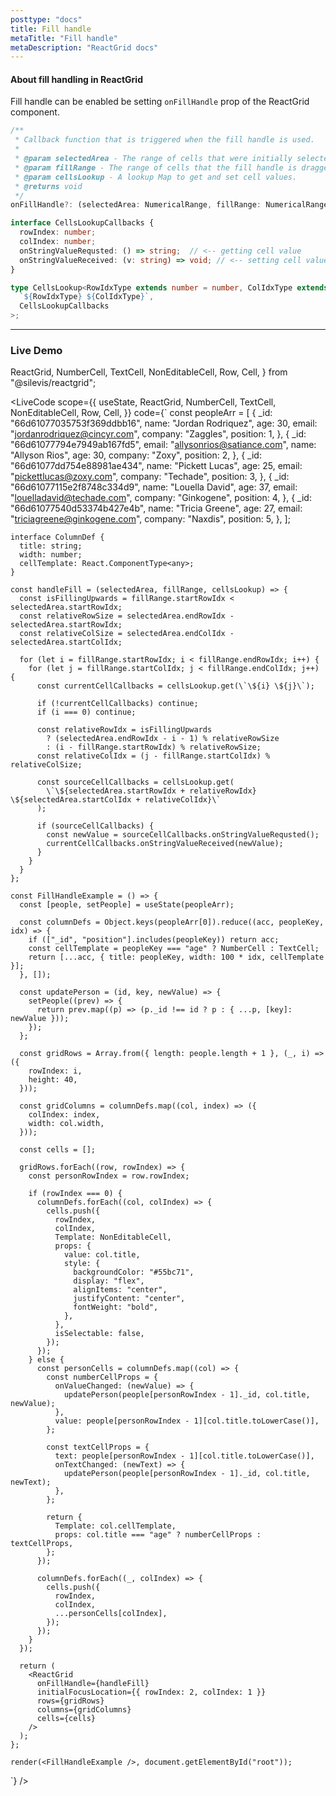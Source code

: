 ```yaml
---
posttype: "docs"
title: Fill handle
metaTitle: "Fill handle"
metaDescription: "ReactGrid docs"
---
```


#### About fill handling in ReactGrid

Fill handle can be enabled be setting `onFillHandle` prop of the ReactGrid component.

```ts
/**
 * Callback function that is triggered when the fill handle is used.
 * 
 * @param selectedArea - The range of cells that were initially selected.
 * @param fillRange - The range of cells that the fill handle is dragged over.
 * @param cellsLookup - A lookup Map to get and set cell values.
 * @returns void
 */
onFillHandle?: (selectedArea: NumericalRange, fillRange: NumericalRange, cellsLookup: CellsLookup) => void;

interface CellsLookupCallbacks {
  rowIndex: number;
  colIndex: number;
  onStringValueRequsted: () => string;  // <-- getting cell value
  onStringValueReceived: (v: string) => void; // <-- setting cell value
}

type CellsLookup<RowIdxType extends number = number, ColIdxType extends number = number> = Map<
  `${RowIdxType} ${ColIdxType}`,
  CellsLookupCallbacks
>;
```

---

### Live Demo

  ReactGrid,
  NumberCell,
  TextCell,
  NonEditableCell,
  Row,
  Cell,
} from "@silevis/reactgrid";


<LiveCode
  scope={{
    useState,
    ReactGrid,
    NumberCell,
    TextCell,
    NonEditableCell,
    Row,
    Cell,
  }}
  code={`
    const peopleArr = [
      {
        _id: "66d61077035753f369ddbb16",
        name: "Jordan Rodriquez",
        age: 30,
        email: "jordanrodriquez@cincyr.com",
        company: "Zaggles",
        position: 1,
      },
      {
        _id: "66d61077794e7949ab167fd5",
        email: "allysonrios@satiance.com",
        name: "Allyson Rios",
        age: 30,
        company: "Zoxy",
        position: 2,
      },
      {
        _id: "66d61077dd754e88981ae434",
        name: "Pickett Lucas",
        age: 25,
        email: "pickettlucas@zoxy.com",
        company: "Techade",
        position: 3,
      },
      {
        _id: "66d61077115e2f8748c334d9",
        name: "Louella David",
        age: 37,
        email: "louelladavid@techade.com",
        company: "Ginkogene",
        position: 4,
      },
      {
        _id: "66d61077540d53374b427e4b",
        name: "Tricia Greene",
        age: 27,
        email: "triciagreene@ginkogene.com",
        company: "Naxdis",
        position: 5,
      },
    ];

    interface ColumnDef {
      title: string;
      width: number;
      cellTemplate: React.ComponentType<any>;
    }

    const handleFill = (selectedArea, fillRange, cellsLookup) => {
      const isFillingUpwards = fillRange.startRowIdx < selectedArea.startRowIdx;
      const relativeRowSize = selectedArea.endRowIdx - selectedArea.startRowIdx;
      const relativeColSize = selectedArea.endColIdx - selectedArea.startColIdx;

      for (let i = fillRange.startRowIdx; i < fillRange.endRowIdx; i++) {
        for (let j = fillRange.startColIdx; j < fillRange.endColIdx; j++) {
          const currentCellCallbacks = cellsLookup.get(\`\${i} \${j}\`);

          if (!currentCellCallbacks) continue;
          if (i === 0) continue;

          const relativeRowIdx = isFillingUpwards
            ? (selectedArea.endRowIdx - i - 1) % relativeRowSize
            : (i - fillRange.startRowIdx) % relativeRowSize;
          const relativeColIdx = (j - fillRange.startColIdx) % relativeColSize;

          const sourceCellCallbacks = cellsLookup.get(
            \`\${selectedArea.startRowIdx + relativeRowIdx} \${selectedArea.startColIdx + relativeColIdx}\`
          );

          if (sourceCellCallbacks) {
            const newValue = sourceCellCallbacks.onStringValueRequsted();
            currentCellCallbacks.onStringValueReceived(newValue);
          }
        }
      }
    };

    const FillHandleExample = () => {
      const [people, setPeople] = useState(peopleArr);

      const columnDefs = Object.keys(peopleArr[0]).reduce((acc, peopleKey, idx) => {
        if (["_id", "position"].includes(peopleKey)) return acc;
        const cellTemplate = peopleKey === "age" ? NumberCell : TextCell;
        return [...acc, { title: peopleKey, width: 100 * idx, cellTemplate }];
      }, []);

      const updatePerson = (id, key, newValue) => {
        setPeople((prev) => {
          return prev.map((p) => (p._id !== id ? p : { ...p, [key]: newValue }));
        });
      };

      const gridRows = Array.from({ length: people.length + 1 }, (_, i) => ({
        rowIndex: i,
        height: 40,
      }));

      const gridColumns = columnDefs.map((col, index) => ({
        colIndex: index,
        width: col.width,
      }));

      const cells = [];

      gridRows.forEach((row, rowIndex) => {
        const personRowIndex = row.rowIndex;

        if (rowIndex === 0) {
          columnDefs.forEach((col, colIndex) => {
            cells.push({
              rowIndex,
              colIndex,
              Template: NonEditableCell,
              props: {
                value: col.title,
                style: {
                  backgroundColor: "#55bc71",
                  display: "flex",
                  alignItems: "center",
                  justifyContent: "center",
                  fontWeight: "bold",
                },
              },
              isSelectable: false,
            });
          });
        } else {
          const personCells = columnDefs.map((col) => {
            const numberCellProps = {
              onValueChanged: (newValue) => {
                updatePerson(people[personRowIndex - 1]._id, col.title, newValue);
              },
              value: people[personRowIndex - 1][col.title.toLowerCase()],
            };

            const textCellProps = {
              text: people[personRowIndex - 1][col.title.toLowerCase()],
              onTextChanged: (newText) => {
                updatePerson(people[personRowIndex - 1]._id, col.title, newText);
              },
            };

            return {
              Template: col.cellTemplate,
              props: col.title === "age" ? numberCellProps : textCellProps,
            };
          });

          columnDefs.forEach((_, colIndex) => {
            cells.push({
              rowIndex,
              colIndex,
              ...personCells[colIndex],
            });
          });
        }
      });

      return (
        <ReactGrid
          onFillHandle={handleFill}
          initialFocusLocation={{ rowIndex: 2, colIndex: 1 }}
          rows={gridRows}
          columns={gridColumns}
          cells={cells}
        />
      );
    };

    render(<FillHandleExample />, document.getElementById("root"));
  `}
/>